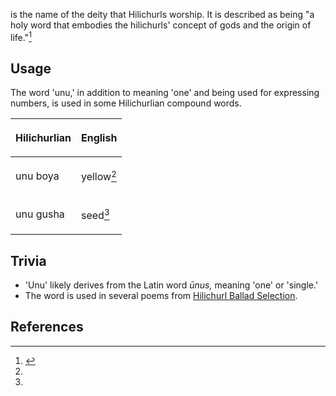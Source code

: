 {{Terminology Infobox
|type         = Lore
|affiliation  = [[Hilichurls]]
}}
{{Lang|'''Unu'''|hili=Unu|hili_tl=One}} is the name of the deity that Hilichurls worship. It is described as being "a holy word that embodies the hilichurls' concept of gods and the origin of life."<ref name="Handbook">{{Ref/Book|Handy Handbook of Hilichurlian}}</ref>

==Usage==
The word 'unu,' in addition to meaning 'one' and being used for expressing numbers, is used in some Hilichurlian compound words.

{| class="wikitable sortable" style="width=50%"
!Hilichurlian
!English
|-
|unu boya
|yellow<ref name="Handbook"/>
|-
|unu gusha
|seed<ref name="Handbook"/>
|}

==Trivia==
* 'Unu' likely derives from the Latin word ''ūnus,'' meaning 'one' or 'single.'
* The word is used in several poems from [[Hilichurl Ballad Selection]].

==References==
{{Reflist}}